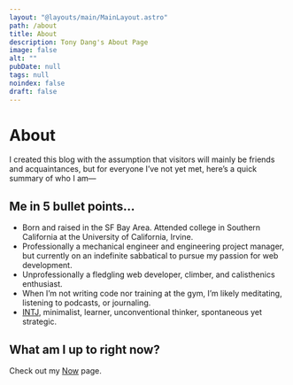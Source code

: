```yaml
---
layout: "@layouts/main/MainLayout.astro"
path: /about
title: About
description: Tony Dang's About Page
image: false
alt: ""
pubDate: null
tags: null
noindex: false
draft: false
---
```



<Avatar />

# About

I created this blog with the assumption that visitors will mainly be friends
and acquaintances, but for everyone I’ve not yet met, here’s a quick summary of
who I am—

## Me in 5 bullet points…

- Born and raised in the SF Bay Area.
  Attended college in Southern California at the University of California,
  Irvine.
- Professionally a mechanical engineer and engineering project manager, but
  currently on an indefinite sabbatical to pursue my passion for web
  development.
- Unprofessionally a fledgling web developer, climber, and calisthenics
  enthusiast.
- When I’m not writing code nor training at the gym, I’m likely meditating,
  listening to podcasts, or journaling.
- [INTJ](https://www.16personalities.com/intj-personality), minimalist, learner,
  unconventional thinker, spontaneous yet strategic.

## What am I up to right now?

Check out my [Now](/now) page.

